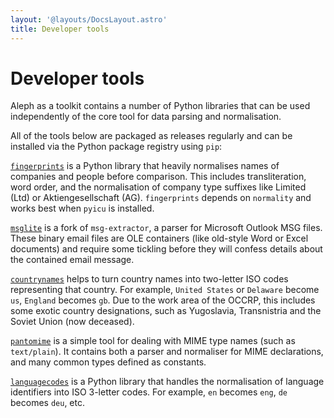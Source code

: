 ```yaml
---
layout: '@layouts/DocsLayout.astro'
title: Developer tools
---
```


# Developer tools

<p class="lead">
  Aleph as a toolkit contains a number of Python libraries that can be used independently of the core tool for data parsing and normalisation.
</p>

All of the tools below are packaged as releases regularly and can be installed via the Python package registry using `pip`:

[`fingerprints`](https://github.com/alephdata/fingerprints) is a Python library that heavily normalises names of companies and people before comparison. This includes transliteration, word order, and the normalisation of company type suffixes like Limited \(Ltd\) or Aktiengesellschaft \(AG\). `fingerprints` depends on `normality` and works best when `pyicu` is installed.

[`msglite`](https://github.com/alephdata/msglite) is a fork of `msg-extractor`, a parser for Microsoft Outlook MSG files. These binary email files are OLE containers \(like old-style Word or Excel documents\) and require some tickling before they will confess details about the contained email message.

[`countrynames`](https://github.com/alephdata/countrynames) helps to turn country names into two-letter ISO codes representing that country. For example, `United States` or `Delaware` become `us`, `England` becomes `gb`. Due to the work area of the OCCRP, this includes some exotic country designations, such as Yugoslavia, Transnistria and the Soviet Union \(now deceased\).

[`pantomime`](https://github.com/alephdata/pantomime) is a simple tool for dealing with MIME type names \(such as `text/plain`\). It contains both a parser and normaliser for MIME declarations, and many common types defined as constants.

[`languagecodes`](https://github.com/alephdata/languagecodes) is a Python library that handles the normalisation of language identifiers into ISO 3-letter codes. For example, `en` becomes `eng`, `de` becomes `deu`, etc.
